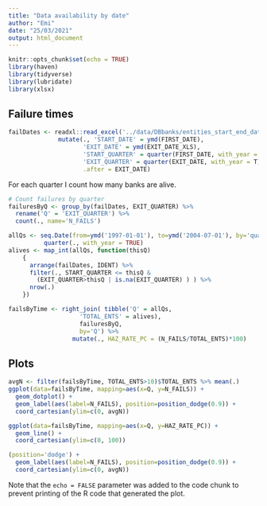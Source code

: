 ```yaml
---
title: "Data availability by date"
author: "Emi"
date: "25/03/2021"
output: html_document
---
```


```r
knitr::opts_chunk$set(echo = TRUE)
library(haven)
library(tidyverse)
library(lubridate)
library(xlsx)
```

## Failure times


```r
failDates <- readxl::read_excel('../data/DBbanks/entities_start_end_dates.xlsx') %>%
              mutate(., 'START_DATE' = ymd(FIRST_DATE),
                     'EXIT_DATE' = ymd(EXIT_DATE_XLS),
                     'START_QUARTER' = quarter(FIRST_DATE, with_year = T),
                     'EXIT_QUARTER' = quarter(EXIT_DATE, with_year = T),
                     .after = EXIT_DATE) 

```

For each quarter I count how many banks are alive.
```r
# Count failures by quarter
failuresByQ <- group_by(failDates, EXIT_QUARTER) %>%
  rename('Q' = 'EXIT_QUARTER') %>%
  count(., name='N_FAILS')

allQs <- seq.Date(from=ymd('1997-01-01'), to=ymd('2004-07-01'), by='quarter') %>%
          quarter(., with_year = TRUE)
alives <- map_int(allQs, function(thisQ)
    {
      arrange(failDates, IDENT) %>%
      filter(., START_QUARTER <= thisQ & 
        (EXIT_QUARTER>thisQ | is.na(EXIT_QUARTER) ) ) %>%
      nrow(.)
    })

failsByTime <- right_join( tibble('Q' = allQs,
                    'TOTAL_ENTS' = alives),
                    failuresByQ,
                    by='Q') %>%
                  mutate(., HAZ_RATE_PC = (N_FAILS/TOTAL_ENTS)*100)

```
## Plots

```r
avgN <- filter(failsByTime, TOTAL_ENTS>10)$TOTAL_ENTS %>% mean(.)
ggplot(data=failsByTime, mapping=aes(x=Q, y=N_FAILS)) +
  geom_dotplot() +
  geom_label(aes(label=N_FAILS), position=position_dodge(0.9)) +
  coord_cartesian(ylim=c(0, avgN))

ggplot(data=failsByTime, mapping=aes(x=Q, y=HAZ_RATE_PC)) +
  geom_line() +
  coord_cartesian(ylim=c(0, 100))

(position='dodge') +
  geom_label(aes(label=N_FAILS), position=position_dodge(0.9)) +
  coord_cartesian(ylim=c(0, avgN))


```

Note that the `echo = FALSE` parameter was added to the code chunk to prevent printing of the R code that generated the plot.
